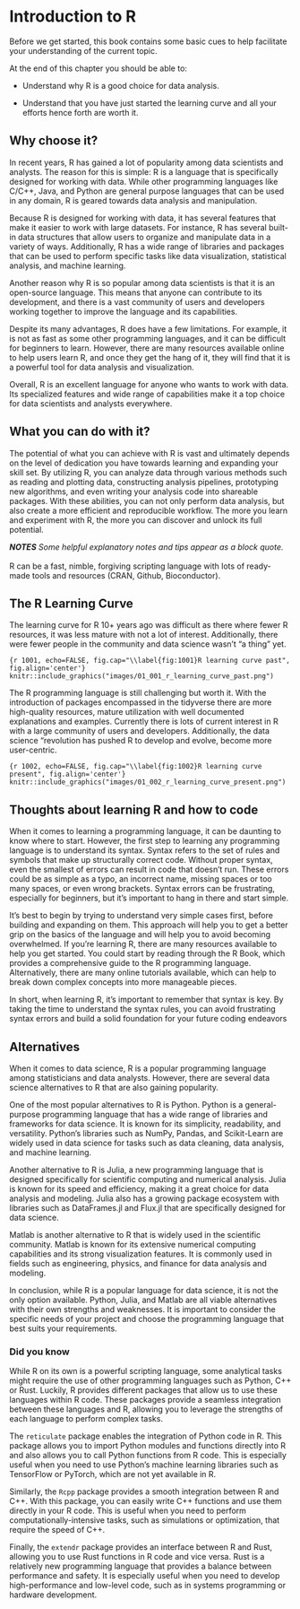 # Introduction to R

Before we get started, this book contains some basic cues to help facilitate your understanding of the current topic.

::: {.infobox .skill data-latex="{skill}"}
At the end of this chapter you should be able to:

- Understand why R is a good choice for data analysis.

- Understand that you have just started the learning curve and all your efforts hence forth are worth it.
:::

## Why choose it? {.unnumbered}

In recent years, R has gained a lot of popularity among data scientists and analysts. The reason for this is simple: R is a language that is specifically designed for working with data. While other programming languages like C/C++, Java, and Python are general purpose languages that can be used in any domain, R is geared towards data analysis and manipulation.

Because R is designed for working with data, it has several features that make it easier to work with large datasets. For instance, R has several built-in data structures that allow users to organize and manipulate data in a variety of ways. Additionally, R has a wide range of libraries and packages that can be used to perform specific tasks like data visualization, statistical analysis, and machine learning.

Another reason why R is so popular among data scientists is that it is an open-source language. This means that anyone can contribute to its development, and there is a vast community of users and developers working together to improve the language and its capabilities.

Despite its many advantages, R does have a few limitations. For example, it is not as fast as some other programming languages, and it can be difficult for beginners to learn. However, there are many resources available online to help users learn R, and once they get the hang of it, they will find that it is a powerful tool for data analysis and visualization.

Overall, R is an excellent language for anyone who wants to work with data. Its specialized features and wide range of capabilities make it a top choice for data scientists and analysts everywhere.

## What you can do with it? {.unnumbered}
The potential of what you can achieve with R is vast and ultimately depends on the level of dedication you have towards learning and expanding your skill set. By utilizing R, you can analyze data through various methods such as reading and plotting data, constructing analysis pipelines, prototyping new algorithms, and even writing your analysis code into shareable packages. With these abilities, you can not only perform data analysis, but also create a more efficient and reproducible workflow. The more you learn and experiment with R, the more you can discover and unlock its full potential.

::: {.infobox .note data-latex="{note}"}
***NOTES** Some helpful explanatory notes and tips appear as a block quote.*\
\
R can be a fast, nimble, forgiving scripting language with lots of ready-made tools and resources (CRAN, Github, Bioconductor).
:::

## The R Learning Curve {.unnumbered}

The learning curve for R 10+ years ago was difficult as there where fewer R resources, it was less mature with not a lot of interest. Additionally, there were fewer people in the community and data science wasn't "a thing" yet.

```{r 1001, echo=FALSE, fig.cap="\\label{fig:1001}R learning curve past", fig.align='center'}
knitr::include_graphics("images/01_001_r_learning_curve_past.png")
```

The R programming language is still challenging but worth it. With the introduction of packages encompassed in the tidyverse there are more high-quality resources, mature utilization with well documented explanations and examples. Currently there is lots of current interest in R with a large community of users and developers. Additionally, the data science "revolution has pushed R to develop and evolve, become more user-centric.

```{r 1002, echo=FALSE, fig.cap="\\label{fig:1002}R learning curve present", fig.align='center'}
knitr::include_graphics("images/01_002_r_learning_curve_present.png")
```

## Thoughts about learning R and how to code {.unnumbered}

When it comes to learning a programming language, it can be daunting to know where to start. However, the first step to learning any programming language is to understand its syntax. Syntax refers to the set of rules and symbols that make up structurally correct code. Without proper syntax, even the smallest of errors can result in code that doesn't run. These errors could be as simple as a typo, an incorrect name, missing spaces or too many spaces, or even wrong brackets. Syntax errors can be frustrating, especially for beginners, but it's important to hang in there and start simple.

It's best to begin by trying to understand very simple cases first, before building and expanding on them. This approach will help you to get a better grip on the basics of the language and will help you to avoid becoming overwhelmed. If you're learning R, there are many resources available to help you get started. You could start by reading through the R Book, which provides a comprehensive guide to the R programming language. Alternatively, there are many online tutorials available, which can help to break down complex concepts into more manageable pieces.

In short, when learning R, it's important to remember that syntax is key. By taking the time to understand the syntax rules, you can avoid frustrating syntax errors and build a solid foundation for your future coding endeavors

## Alternatives {.unnumbered}

When it comes to data science, R is a popular programming language among statisticians and data analysts. However, there are several data science alternatives to R that are also gaining popularity.

One of the most popular alternatives to R is Python. Python is a general-purpose programming language that has a wide range of libraries and frameworks for data science. It is known for its simplicity, readability, and versatility. Python's libraries such as NumPy, Pandas, and Scikit-Learn are widely used in data science for tasks such as data cleaning, data analysis, and machine learning.

Another alternative to R is Julia, a new programming language that is designed specifically for scientific computing and numerical analysis. Julia is known for its speed and efficiency, making it a great choice for data analysis and modeling. Julia also has a growing package ecosystem with libraries such as DataFrames.jl and Flux.jl that are specifically designed for data science.

Matlab is another alternative to R that is widely used in the scientific community. Matlab is known for its extensive numerical computing capabilities and its strong visualization features. It is commonly used in fields such as engineering, physics, and finance for data analysis and modeling.

In conclusion, while R is a popular language for data science, it is not the only option available. Python, Julia, and Matlab are all viable alternatives with their own strengths and weaknesses. It is important to consider the specific needs of your project and choose the programming language that best suits your requirements.

### Did you know {.unnumbered}

While R on its own is a powerful scripting language, some analytical tasks might require the use of other programming languages such as Python, C++ or Rust. Luckily, R provides different packages that allow us to use these languages within R code. These packages provide a seamless integration between these languages and R, allowing you to leverage the strengths of each language to perform complex tasks.

The `reticulate` package enables the integration of Python code in R. This package allows you to import Python modules and functions directly into R and also allows you to call Python functions from R code. This is especially useful when you need to use Python's machine learning libraries such as TensorFlow or PyTorch, which are not yet available in R.

Similarly, the `Rcpp` package provides a smooth integration between R and C++. With this package, you can easily write C++ functions and use them directly in your R code. This is useful when you need to perform computationally-intensive tasks, such as simulations or optimization, that require the speed of C++.

Finally, the `extendr` package provides an interface between R and Rust, allowing you to use Rust functions in R code and vice versa. Rust is a relatively new programming language that provides a balance between performance and safety. It is especially useful when you need to develop high-performance and low-level code, such as in systems programming or hardware development.
